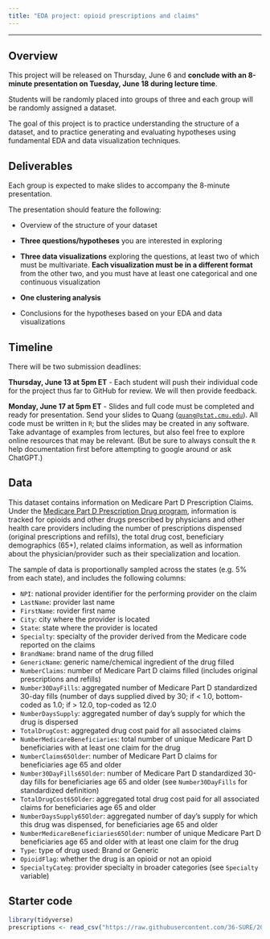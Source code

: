 ```yaml
---
title: "EDA project: opioid prescriptions and claims"
---
```


---

## Overview

This project will be released on Thursday, June 6 and **conclude with an 8-minute presentation on Tuesday, June 18 during lecture time**.

Students will be randomly placed into groups of three and each group will be randomly assigned a dataset.

The goal of this project is to practice understanding the structure of a dataset, and to practice generating and evaluating hypotheses using fundamental EDA and data visualization techniques.

## Deliverables

Each group is expected to make slides to accompany the 8-minute presentation.

The presentation should feature the following:

-   Overview of the structure of your dataset

-   **Three questions/hypotheses** you are interested in exploring

-   **Three data visualizations** exploring the questions, at least two of which must be multivariate. **Each visualization must be in a different format** from the other two, and you must have at least one categorical and one continuous visualization

-   **One clustering analysis**

-   Conclusions for the hypotheses based on your EDA and data visualizations

## Timeline

There will be two submission deadlines:

**Thursday, June 13 at 5pm ET** - Each student will push their individual code for the project thus far to GitHub for review. We will then provide feedback.

**Monday, June 17 at 5pm ET** - Slides and full code must be completed and ready for presentation. Send your slides to Quang ([`quang@stat.cmu.edu`](mailto:quang@stat.cmu.edu)). All code must be written in `R`; but the slides may be created in any software. Take advantage of examples from lectures, but also feel free to explore online resources that may be relevant. (But be sure to always consult the `R` help documentation first before attempting to google around or ask ChatGPT.)

## Data

This dataset contains information on Medicare Part D Prescription Claims. Under the [Medicare Part D Prescription Drug program](https://data.cms.gov/provider-summary-by-type-of-service/medicare-part-d-prescribers/medicare-part-d-prescribers-by-provider-and-drug), information is tracked for opioids and other drugs prescribed by physicians and other health care providers including the number of prescriptions dispensed (original prescriptions and refills), the total drug cost, beneficiary demographics (65+), related claims information, as well as information about the physician/provider such as their specialization and location.

The sample of data is proportionally sampled across the states (e.g. 5% from each state), and includes the following columns:

-   `NPI`: national provider identifier for the performing provider on the claim
-   `LastName`: provider last name
-   `FirstName`: rovider first name
-   `City`: city where the provider is located
-   `State`: state where the provider is located
-   `Specialty`: specialty of the provider derived from the Medicare code reported on the claims
-   `BrandName`: brand name of the drug filled
-   `GenericName`: generic name/chemical ingredient of the drug filled
-   `NumberClaims`: number of Medicare Part D claims filled (includes original prescriptions and refills)
-   `Number30DayFills`: aggregated number of Medicare Part D standardized 30-day fills (number of days supplied dived by 30; if \< 1.0, bottom-coded as 1.0; if \> 12.0, top-coded as 12.0
-   `NumberDaysSupply`: aggregated number of day's supply for which the drug is dispersed
-   `TotalDrugCost`: aggregated drug cost paid for all associated claims
-   `NumberMedicareBeneficiaries`: total number of unique Medicare Part D beneficiaries with at least one claim for the drug
-   `NumberClaims65Older`: number of Medicare Part D claims for beneficiaries age 65 and older
-   `Number30DayFills65Older`: number of Medicare Part D standardized 30-day fills for beneficiaries age 65 and older (see `Number30DayFills` for standardized definition)
-   `TotalDrugCost65Older`: aggregated total drug cost paid for all associated claims for beneficiaries age 65 and older
-   `NumberDaysSupply65Older`: aggregated number of day’s supply for which this drug was dispensed, for beneficiaries age 65 and older
-   `NumberMedicareBeneficiaries65Older`: number of unique Medicare Part D beneficiaries age 65 and older with at least one claim for the drug
-   `Type`: type of drug used: Brand or Generic
-   `OpioidFlag`: whether the drug is an opioid or not an opioid
-   `SpecialtyCateg`: provider specialty in broader categories (see `Specialty` variable)

## Starter code

```r
library(tidyverse)
prescriptions <- read_csv("https://raw.githubusercontent.com/36-SURE/2024/main/data/prescriptions.csv")
```
